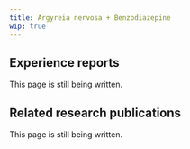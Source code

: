 ---
title: Argyreia nervosa + Benzodiazepine
wip: true
---

## Experience reports

This page is still being written.

## Related research publications

This page is still being written.

